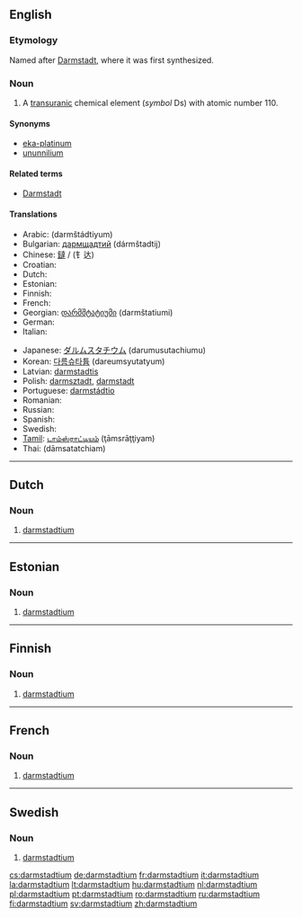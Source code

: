{{see|Darmstadtium}}
==English==
{{elements|Ds|meitnerium|Mt|roentgenium|Rg}}

===Etymology===
Named after [[w:Darmstadt|Darmstadt]], where it was first synthesized.

===Noun===
{{en-noun|-}}
{{wikipedia}}

# {{element}} A [[transuranic]] chemical element (''symbol'' Ds) with atomic number 110.

====Synonyms====
* [[eka-platinum]] {{i|used before the element was discovered}}
* [[ununnilium]] {{i|used before the element was officially named}}

====Related terms====
* [[w:Darmstadt|Darmstadt]]

====Translations====
{{trans-top|transuranic chemical element with atomic number 110}}
* Arabic: {{Arab|[[دارمشتادتيوم]]}} (darmštádtiyum) {{m}}
* Bulgarian: [[дармщадтий]] (dármštadtij) {{m}}
* Chinese: [[鐽]] / (钅达)
* Croatian: {{t-|hr|darmstadij|m}}
* Dutch: {{t+|nl|darmstadtium|n}}
* Estonian: {{t-|et|darmstadtium}}
* Finnish: {{t+|fi|darmstadtium}}
* French: {{t+|fr|darmstadtium|m}}
* Georgian: [[დარმშტატიუმი]] (darmštatiumi)
* German: {{t+|de|Darmstadtium|n}}
* Italian: {{t-|it|darmstadtio|m}}
{{trans-mid}}
* Japanese: [[ダルムスタチウム]] (darumusutachiumu)
* Korean: [[다름슈타튬]] (dareumsyutatyum)
* Latvian: [[darmstadtis]]
* Polish: [[darmsztadt]], [[darmstadt]] {{m}}
* Portuguese: [[darmstádtio]] {{m}}
* Romanian: {{t+|ro|darmstadtiu|n}}
* Russian: {{t-|ru|дармштадтий|m|tr=dármštadtij|sc=Cyrl}}
* Spanish: {{t+|es|darmstadtio|m}}
* Swedish: {{t+|sv|darmstadtium}}
* [[Tamil]]: [[டாம்ஸ்ராட்டியம்]] (ţāmsrāţţiyam)
* Thai: {{Thai|[[ดาร์มลตัดเชียม]]}} (dāmsatatchiam)
{{trans-bottom}}

----

==Dutch==

===Noun===
{{infl|nl|noun|g=n}}

# {{element|lang=nl}} [[#English|darmstadtium]]

----

==Estonian==

===Noun===
{{infl|et|noun}}

# {{element|lang=et}} [[#English|darmstadtium]]

----

==Finnish==
{{wikipedia|lang=fi}}

===Noun===
{{fi-noun}}

# {{chemical element|lang=fi}} [[#English|darmstadtium]]

----

==French==

===Noun===
{{fr-noun|m}}

# {{element|lang=fr}} [[#English|darmstadtium]]

----

==Swedish==

===Noun===
{{infl|sv|noun}}

# {{element|lang=sv}} [[#English|darmstadtium]]

[[cs:darmstadtium]]
[[de:darmstadtium]]
[[fr:darmstadtium]]
[[it:darmstadtium]]
[[la:darmstadtium]]
[[lt:darmstadtium]]
[[hu:darmstadtium]]
[[nl:darmstadtium]]
[[pl:darmstadtium]]
[[pt:darmstadtium]]
[[ro:darmstadtium]]
[[ru:darmstadtium]]
[[fi:darmstadtium]]
[[sv:darmstadtium]]
[[zh:darmstadtium]]